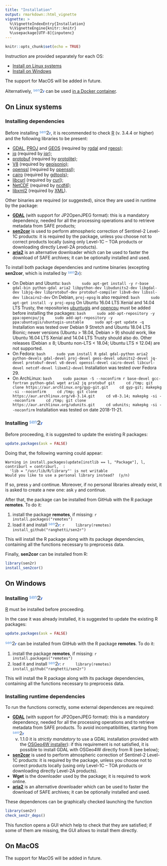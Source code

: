 ```yaml
---
title: "Installation"
output: rmarkdown::html_vignette
vignette: >
  %\VignetteIndexEntry{Installation}
  %\VignetteEngine{knitr::knitr}
  %\usepackage[UTF-8]{inputenc}
---
```


```r
knitr::opts_chunk$set(echo = TRUE)
```

Instruction are provided separately for each OS:

- [Install on Linux systems](#linux)
- [Install on Windows](#windows)

The support for MacOS will be added in future.

Alternatively, <span style="color:#5793dd;vertical-align:top;font-size:90%;font-weight:normal;">sen</span><span style="color:#6a7077;vertical-align:baseline;font-size:115%;font-weight:bolder;">2</span><span style="color:#2f66d5;vertical-align:baseline;font-size:90%;font-weight:bold;">r</span> can be used [in a Docker container](docker.md).


## <a id="linux"></a>On Linux systems

### Installing dependencies

Before installing <span style="color:#5793dd;vertical-align:top;font-size:90%;font-weight:normal;">sen</span><span style="color:#6a7077;vertical-align:baseline;font-size:115%;font-weight:bolder;">2</span><span style="color:#2f66d5;vertical-align:baseline;font-size:90%;font-weight:bold;">r</span>, it is recommended to check [R](https://cran.r-project.org/bin/linux) (v. 3.4.4 or higher) and the following libraries to be present:

- [GDAL](https://www.gdal.org), [PROJ](https://proj4.org) and [GEOS](https://trac.osgeo.org/geos)
    (required by [rgdal](https://r-forge.r-project.org/projects/rgdal)
    and [rgeos](https://r-forge.r-project.org/projects/rgeos));
- [jq](https://stedolan.github.io/jq)
    (required by [jqr](https://github.com/ropensci/jqr));
- [protobuf](https://github.com/protocolbuffers/protobuf)
    (required by [protolite](https://github.com/jeroen/protolite));
- [V8](https://v8.dev)
    (required by [geojsonio](https://github.com/ropensci/geojsonio));
- [openssl](https://www.openssl.org)
    (required by [openssl](https://github.com/jeroen/openssl));
- [cairo](https://www.cairographics.org)
    (required by [gdtools](https://github.com/davidgohel/gdtools));
- [libcurl](https://curl.haxx.se/libcurl)
    (required by [curl](https://github.com/jeroen/curl));
- [NetCDF](https://www.unidata.ucar.edu/software/netcdf)
    (required by [ncdf4](https://github.com/mdsumner/ncdf4));
- [libxml2](http://xmlsoft.org)
    (required by [XML](https://CRAN.R-project.org/package=XML)).
    
Other binaries are required (or suggested), since they are used in runtime by the package:

* [**GDAL**](http://www.gdal.org) (with support for JP2OpenJPEG format): 
    this is a mandatory dependency, needed for all the processing operations 
    and to retrieve metadata from SAFE products;
* [**sen2cor**](http://step.esa.int/main/third-party-plugins-2/sen2cor) 
    is used to perform atmospheric correction of Sentinel-2 Level-1C products: 
    it is required by the package, unless you choose not to correct products locally 
    (using only Level-1C – TOA products or downloading directly Level-2A products).
* [**aria2**](https://aria2.github.io) is an alternative downloader which
    can be used to faster the download of SAFE archives; it can be optionally
    installed and used.

To install both package dependencies and runtime binaries (excepting **sen2cor**, which is installed by <span style="color:#5793dd;vertical-align:top;font-size:90%;font-weight:normal;">sen</span><span style="color:#6a7077;vertical-align:baseline;font-size:115%;font-weight:bolder;">2</span><span style="color:#2f66d5;vertical-align:baseline;font-size:90%;font-weight:bold;">r</span>):

- On Debian and Ubuntu:
    ```bash
    sudo apt-get install -y r-base gdal-bin python-gdal aria2 libpython-dev libudunits2-dev libgdal-dev libjq-dev libprotobuf-dev protobuf-compiler libv8-dev libssl-dev libcairo2-dev
    ```
    On Debian, `proj-epsg` is also required:
    ```bash
    sudo apt-get install -y proj-epsg
    ```
    On Ubuntu 16.04 LTS Xenial and 14.04 LTS Trusty, the repositories [ubuntugis](https://launchpad.net/~ubuntugis) and [opencpu](https://launchpad.net/~opencpu) must be added before installing the packages:
    ```bash
    sudo add-apt-repository -y ppa:opencpu/jq
    sudo add-apt-repository -y ppa:ubuntugis/ubuntugis-unstable
    sudo apt-get update -q
    ```
    Installation was tested over Debian 9 Stretch and Ubuntu 18.04 LTS Bionic; newer versions (Ubuntu > 18.04, Debian > 9) should work, like Ubuntu 16.04 LTS Xenial and 14.04 LTS Trusty should also do. Other releases (Debian &#8804; 8; Ubuntu non-LTS < 18.04; Ubuntu LTS &#8804; 12.04) are not supported.
- On Fedora:
    ```bash
    sudo yum install R gdal gdal-python aria2 python-devels gdal-devel proj-devel geos-devel udunits2-devel jq-devel protobuf-devel v8-devel openssl-devel cairo-devel libcurl-devel netcdf-devel libxml2-devel
    ```
    Installation was tested over Fedora 29.
- On ArchLinux:
    ```bash
    sudo pacman -S --noconfirm r base-devel gcc-fortran python-gdal wget aria2 jq protobuf git
    cd /tmp; git clone https://aur.archlinux.org/gyp-git.git
    cd gyp-git; makepkg -si --noconfirm
    cd /tmp; git clone https://aur.archlinux.org/v8-3.14.git
    cd v8-3.14; makepkg -si --noconfirm
    cd /tmp; git clone https://aur.archlinux.org/udunits.git
    cd udunits; makepkg -si --noconfirm
    ```
    Installation was tested on date 2018-11-21.

### Installing <span style="color:#5793dd;vertical-align:top;font-size:90%;font-weight:normal;">sen</span><span style="color:#6a7077;vertical-align:baseline;font-size:115%;font-weight:bolder;">2</span><span style="color:#2f66d5;vertical-align:baseline;font-size:90%;font-weight:bold;">r</span>

Before proceeding, it is suggested to update the existing R packages:
```r
update.packages(ask = FALSE)
```
Doing that, the following warning could appear:
```
Warning in install.packages(update[instlib == l, "Package"], l, contriburl = contriburl,  :
  'lib = "/usr/lib/R/library"' is not writable
Would you like to use a personal library instead?  (y/n)
```
If so, press `y` and continue.
Moreover, if no personal libraries already exist, it is asked to create a new one: ask `y` and continue.

After that, the package can be installed from GitHub with the R package **remotes**.
To do it:

1. install the package **remotes**, if missing:
    ```r
    install.packages("remotes")
    ```
2. load it and install 
    <span style="color:#5793dd;vertical-align:top;font-size:90%;font-weight:normal;">sen</span><span
    style="color:#6a7077;vertical-align:baseline;font-size:115%;font-weight:bolder;">2</span><span
    style="color:#2f66d5;vertical-align:baseline;font-size:90%;font-weight:bold;">r</span>:
    ```r
    library(remotes)
    install_github("ranghetti/sen2r")
    ```

This will install the R package along with its package dependencies,
containing all the functions necessary to preprocess data. 

Finally, **sen2cor** can be installed from R:
```r
library(sen2r)
install_sen2cor()
```

## <a id="windows"></a>On Windows

### Installing <span style="color:#5793dd;vertical-align:top;font-size:90%;font-weight:normal;">sen</span><span style="color:#6a7077;vertical-align:baseline;font-size:115%;font-weight:bolder;">2</span><span style="color:#2f66d5;vertical-align:baseline;font-size:90%;font-weight:bold;">r</span>

[R](https://cran.r-project.org/bin/windows/base) must be installed before proceeding.

In the case it was already installed, it is suggested to update the existing R packages:
```r
update.packages(ask = FALSE)
```

<span style="color:#5793dd;vertical-align:top;font-size:90%;font-weight:normal;">sen</span><span style="color:#6a7077;vertical-align:baseline;font-size:115%;font-weight:bolder;">2</span><span style="color:#2f66d5;vertical-align:baseline;font-size:90%;font-weight:bold;">r</span> can be installed from GitHub with the R package **remotes**.
To do it:

1. install the package **remotes**, if missing:
    ```r
    install.packages("remotes")
    ```
2. load it and install 
    <span style="color:#5793dd;vertical-align:top;font-size:90%;font-weight:normal;">sen</span><span
    style="color:#6a7077;vertical-align:baseline;font-size:115%;font-weight:bolder;">2</span><span
    style="color:#2f66d5;vertical-align:baseline;font-size:90%;font-weight:bold;">r</span>:
    ```r
    library(remotes)
    install_github("ranghetti/sen2r")
    ```

This will install the R package along with its package dependencies,
containing all the functions necessary to preprocess data. 

### Installing runtime dependencies

To run the functions correctly, some external dependences are required:

* [**GDAL**](http://www.gdal.org) (with support for JP2OpenJPEG format): 
    this is a mandatory dependency, needed for all the processing operations 
    and to retrieve metadata from SAFE products.
    To avoid incompatibilities, starting from 
    <span style="color:#5793dd;vertical-align:top;font-size:90%;font-weight:normal;">sen</span><span
    style="color:#6a7077;vertical-align:baseline;font-size:115%;font-weight:bolder;">2</span><span
    style="color:#2f66d5;vertical-align:baseline;font-size:90%;font-weight:bold;">r</span>
    v. 1.1.0 it is _strictly mandatory_ to use 
    a GDAL installation provided with the 
    [OSGeo4W installer](https://qgis.org/it/site/forusers/download.html)):
    if this requirement is not satisfied, it is possible to install GDAL
    with OSGeo4W directly from R (see below);
* [**sen2cor**](http://step.esa.int/main/third-party-plugins-2/sen2cor) 
    is used to perform atmospheric correction of Sentinel-2 Level-1C products: 
    it is required by the package, unless you choose not to correct products locally 
    (using only Level-1C – TOA products or downloading directly Level-2A products).
* **Wget** is the downloader used by the package; it is required to work online.
* [**aria2**](https://aria2.github.io) is an alternative downloader which
    can be used to faster the download of SAFE archives; it can be optionally
    installed and used.

These dependences can be graphically checked launching the function
```r
library(sen2r)
check_sen2r_deps()
```
This function opens a GUI which help to check that they are satisfied;
if some of them are missing, the GUI allows to install them directly.

<!-- Atmospheric correction is performed using [sen2cor](http://step.esa.int/main/third-party-plugins-2/sen2cor): 
the package will automatically download and install it at first use,
or by running function [`install_sen2cor()`](reference/install_sen2cor.md).
Please notice that the use of sen2cor algorythm was not yet possible under MAC.

Preprocessing functions make use of [GDAL](http://www.gdal.org), which must 
support JPEG2000 format. On Windows, it is strongly recommended to install it 
using the [OSGeo4W installer](http://download.osgeo.org/osgeo4w/osgeo4w-setup-x86_64.exe)
in advanced mode, and checking the installation of `openjpeg` library. -->

## <a id="mac"></a>On MacOS

The support for MacOS will be added in future.